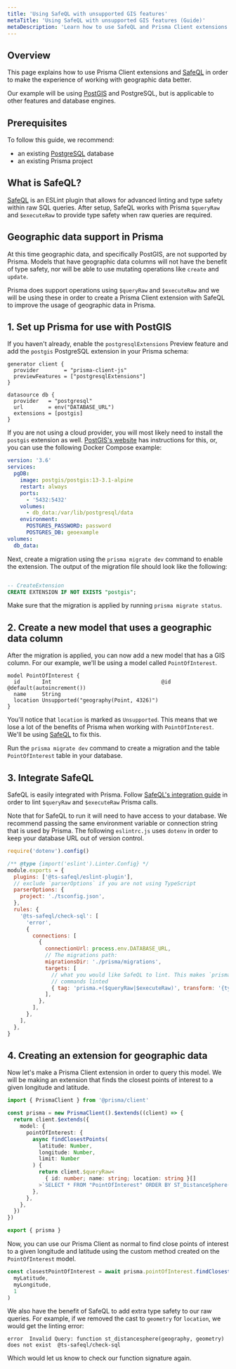 ```yaml
---
title: 'Using SafeQL with unsupported GIS features'
metaTitle: 'Using SafeQL with unsupported GIS features (Guide)'
metaDescription: 'Learn how to use SafeQL and Prisma Client extensions to work around features not natively supported by Prisma.'
---
```


## Overview

This page explains how to use Prisma Client extensions and [SafeQL](https://safeql.dev) in order to make the experience of working with geographic data better.

Our example will be using [PostGIS](https://postgis.net/) and PostgreSQL, but is applicable to other features and database engines.

## Prerequisites

To follow this guide, we recommend:

- an existing [PostgreSQL](https://www.postgresql.org/) database
- an existing Prisma project

## What is SafeQL?

[SafeQL](https://safeql.dev/) is an ESLint plugin that allows for advanced linting and type safety within raw SQL queries. After setup, SafeQL works with Prisma `$queryRaw` and `$executeRaw` to provide type safety when raw queries are required.

## Geographic data support in Prisma

At this time geographic data, and specifically PostGIS, are not supported by Prisma. Models that have geographic data columns will not have the benefit of type safety, nor will be able to use mutating operations like `create` and `update`.

Prisma does support operations using `$queryRaw` and `$executeRaw` and we will be using these in order to create a Prisma Client extension with SafeQL to improve the usage of geographic data in Prisma.

## 1. Set up Prisma for use with PostGIS

If you haven't already, enable the `postgresqlExtensions` Preview feature and add the `postgis` PostgreSQL extension in your Prisma schema:

```prisma highlight=3,8;add
generator client {
  provider        = "prisma-client-js"
  previewFeatures = ["postgresqlExtensions"]
}

datasource db {
  provider   = "postgresql"
  url        = env("DATABASE_URL")
  extensions = [postgis]
}
```

<Admonition type="warning">

If you are not using a cloud provider, you will most likely need to install the `postgis` extension as well. [PostGIS's website](http://postgis.net/documentation/getting_started/#installing-postgis) has instructions for this, or, you can use the following Docker Compose example:

```yaml
version: '3.6'
services:
  pgDB:
    image: postgis/postgis:13-3.1-alpine
    restart: always
    ports:
      - '5432:5432'
    volumes:
      - db_data:/var/lib/postgresql/data
    environment:
      POSTGRES_PASSWORD: password
      POSTGRES_DB: geoexample
volumes:
  db_data:
```

</Admonition>

Next, create a migration using the `prisma migrate dev` command to enable the extension. The output of the migration file should look like the following:

```sql

-- CreateExtension
CREATE EXTENSION IF NOT EXISTS "postgis";

```

Make sure that the migration is applied by running `prisma migrate status`.

## 2. Create a new model that uses a geographic data column

After the migration is applied, you can now add a new model that has a GIS column. For our example, we'll be using a model called `PointOfInterest`.

```prisma
model PointOfInterest {
  id       Int                                   @id @default(autoincrement())
  name     String
  location Unsupported("geography(Point, 4326)")
}
```

You'll notice that `location` is marked as `Unsupported`. This means that we lose a lot of the benefits of Prisma when working with `PointOfInterest`. We'll be using [SafeQL](https://safeql.dev/) to fix this.

Run the `prisma migrate dev` command to create a migration and the table `PointOfInterest` table in your database.

## 3. Integrate SafeQL

SafeQL is easily integrated with Prisma. Follow [SafeQL's integration guide](https://safeql.dev/compatibility/prisma.html) in order to lint `$queryRaw` and `$executeRaw` Prisma calls.

<Admonition>

Note that for SafeQL to run it will need to have access to your database. We recommend passing the same environment variable or connection string that is used by Prisma. The following `eslintrc.js` uses `dotenv` in order to keep your database URL out of version control.

```js file=.eslintrc.js
require('dotenv').config()

/** @type {import('eslint').Linter.Config} */
module.exports = {
  plugins: ['@ts-safeql/eslint-plugin'],
  // exclude `parserOptions` if you are not using TypeScript
  parserOptions: {
    project: './tsconfig.json',
  },
  rules: {
    '@ts-safeql/check-sql': [
      'error',
      {
        connections: [
          {
            connectionUrl: process.env.DATABASE_URL,
            // The migrations path:
            migrationsDir: './prisma/migrations',
            targets: [
              // what you would like SafeQL to lint. This makes `prisma.$queryRaw` and `prisma.$executeRaw`
              // commands linted
              { tag: 'prisma.+($queryRaw|$executeRaw)', transform: '{type}[]' },
            ],
          },
        ],
      },
    ],
  },
}
```

</Admonition>

## 4. Creating an extension for geographic data

Now let's make a Prisma Client extension in order to query this model. We will be making an extension that finds the closest points of interest to a given longitude and latitude.

```ts file=lib/prisma.ts
import { PrismaClient } from '@prisma/client'

const prisma = new PrismaClient().$extends((client) => {
  return client.$extends({
    model: {
      pointOfInterest: {
        async findClosestPoints(
          latitude: Number,
          longitude: Number,
          limit: Number
        ) {
          return client.$queryRaw<
            { id: number; name: string; location: string }[]
          >`SELECT * FROM "PointOfInterest" ORDER BY ST_DistanceSphere(location::geometry, ST_MakePoint(${longitude}, ${latitude})) LIMIT ${limit}`
        },
      },
    },
  })
})

export { prisma }
```

Now, you can use our Prisma Client as normal to find close points of interest to a given longitude and latitude using the custom method created on the `PointOfInterest` model.

```ts file=app.ts
const closestPointOfInterest = await prisma.pointOfInterest.findClosestPoints(
  myLatitude,
  myLongitude,
  1
)
```

We also have the benefit of SafeQL to add extra type safety to our raw queries. For example, if we removed the cast to `geometry` for `location`, we would get the linting error:

```terminal
error  Invalid Query: function st_distancesphere(geography, geometry) does not exist  @ts-safeql/check-sql
```

Which would let us know to check our function signature again.
